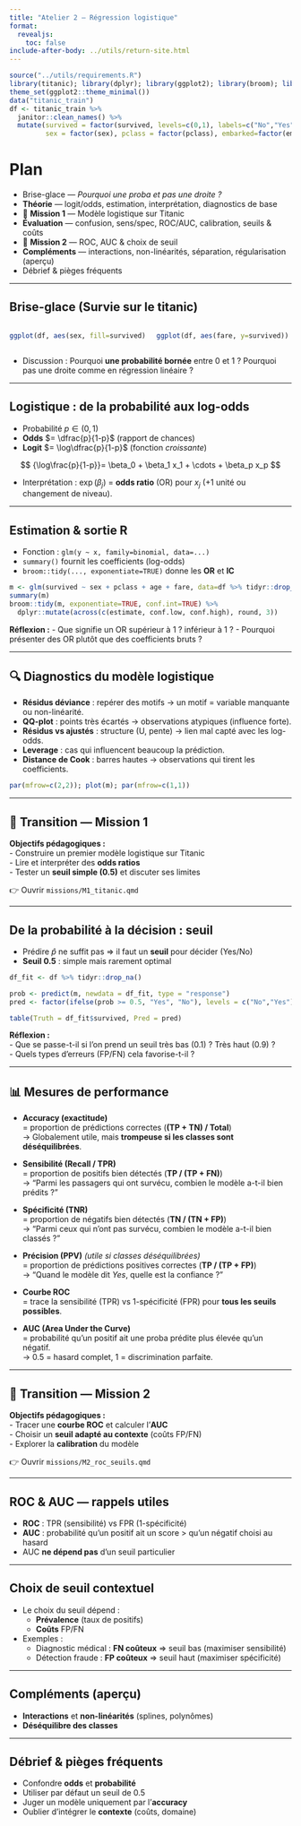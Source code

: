 ```yaml
---
title: "Atelier 2 — Régression logistique"
format:
  revealjs:
    toc: false
include-after-body: ../utils/return-site.html
---
```


```r
source("../utils/requirements.R")
library(titanic); library(dplyr); library(ggplot2); library(broom); library(pROC); library(scales)
theme_set(ggplot2::theme_minimal())
data("titanic_train")
df <- titanic_train %>%
  janitor::clean_names() %>%
  mutate(survived = factor(survived, levels=c(0,1), labels=c("No","Yes")),
         sex = factor(sex), pclass = factor(pclass), embarked=factor(embarked))
```

# Plan 

- Brise-glace — *Pourquoi une proba et pas une droite ?*
- **Théorie** — logit/odds, estimation, interprétation, diagnostics de base
- 🚀 **Mission 1** — Modèle logistique sur Titanic
- **Évaluation** — confusion, sens/spec, ROC/AUC, calibration, seuils & coûts
- 🚀 **Mission 2** — ROC, AUC & choix de seuil
- **Compléments** — interactions, non-linéarités, séparation, régularisation (aperçu)
- Débrief & pièges fréquents

---

## Brise-glace (Survie sur le titanic)

::: {.columns}
::: {.column width="50%"}
```r
ggplot(df, aes(sex, fill=survived)) + geom_bar(position="fill") + labs(y="Proportion", title="Survie par sexe")
```
:::
::: {.column width="50%"}
```r
ggplot(df, aes(fare, y=survived)) + geom_point() + labs(y="Survie", title="Survie selon le prix")
```
:::
:::


- Discussion : Pourquoi **une probabilité bornée** entre 0 et 1 ? Pourquoi pas une droite comme en régression linéaire ?

---

## Logistique : de la probabilité aux log-odds

- Probabilité $p \in (0,1)$
- **Odds** $= \dfrac{p}{1-p}$ (rapport de chances)
- **Logit** $= \log\dfrac{p}{1-p}$ (fonction *croissante*)

$$
{\log\frac{p}{1-p}}= \beta_0 + \beta_1 x_1 + \cdots + \beta_p x_p
$$

- Interprétation : $\exp(\beta_j)$ = **odds ratio** (OR) pour $x_j$ (+1 unité ou changement de niveau).

---

## Estimation & sortie R

- Fonction : `glm(y ~ x, family=binomial, data=...)`
- `summary()` fournit les coefficients (log-odds)
- `broom::tidy(..., exponentiate=TRUE)` donne les **OR** et **IC**

```r
m <- glm(survived ~ sex + pclass + age + fare, data=df %>% tidyr::drop_na(), family=binomial())
summary(m)
broom::tidy(m, exponentiate=TRUE, conf.int=TRUE) %>%
  dplyr::mutate(across(c(estimate, conf.low, conf.high), round, 3))
```

::: {.callout-note}
**Réflexion :**
- Que signifie un OR supérieur à 1 ? inférieur à 1 ?
- Pourquoi présenter des OR plutôt que des coefficients bruts ?
:::

---

## 🔍 Diagnostics du modèle logistique

- **Résidus déviance** : repérer des motifs → un motif = variable manquante ou non-linéarité.  
- **QQ-plot** : points très écartés → observations atypiques (influence forte).  
- **Résidus vs ajustés** : structure (U, pente) → lien mal capté avec les log-odds.  
- **Leverage** : cas qui influencent beaucoup la prédiction.  
- **Distance de Cook** : barres hautes → observations qui tirent les coefficients.


```r
par(mfrow=c(2,2)); plot(m); par(mfrow=c(1,1))
```


---

## 🚀 Transition — Mission 1
**Objectifs pédagogiques :**  
- Construire un premier modèle logistique sur Titanic  
- Lire et interpréter des **odds ratios**  
- Tester un **seuil simple (0.5)** et discuter ses limites  

👉 Ouvrir `missions/M1_titanic.qmd`

---

## De la probabilité à la décision : **seuil**

- Prédire $\hat p$ ne suffit pas ⇒ il faut un **seuil** pour décider (Yes/No)
- **Seuil 0.5** : simple mais rarement optimal

```r
df_fit <- df %>% tidyr::drop_na()

prob <- predict(m, newdata = df_fit, type = "response")
pred <- factor(ifelse(prob >= 0.5, "Yes", "No"), levels = c("No","Yes"))

table(Truth = df_fit$survived, Pred = pred)
```

::: {.callout-note}
**Réflexion :**  
- Que se passe-t-il si l’on prend un seuil très bas (0.1) ? Très haut (0.9) ?  
- Quels types d’erreurs (FP/FN) cela favorise-t-il ?
:::

---

## 📊 Mesures de performance

- **Accuracy (exactitude)**  
  = proportion de prédictions correctes (**(TP + TN) / Total**)  
  → Globalement utile, mais **trompeuse si les classes sont déséquilibrées**.  

- **Sensibilité (Recall / TPR)**  
  = proportion de positifs bien détectés (**TP / (TP + FN)**)  
  → "Parmi les passagers qui ont survécu, combien le modèle a-t-il bien prédits ?"  

- **Spécificité (TNR)**  
  = proportion de négatifs bien détectés (**TN / (TN + FP)**)  
  → "Parmi ceux qui n’ont pas survécu, combien le modèle a-t-il bien classés ?"  

- **Précision (PPV)** *(utile si classes déséquilibrées)*  
  = proportion de prédictions positives correctes (**TP / (TP + FP)**)  
  → "Quand le modèle dit *Yes*, quelle est la confiance ?"  

- **Courbe ROC**  
  = trace la sensibilité (TPR) vs 1-spécificité (FPR) pour **tous les seuils possibles**.  

- **AUC (Area Under the Curve)**  
  = probabilité qu’un positif ait une proba prédite plus élevée qu’un négatif.  
  → 0.5 = hasard complet, 1 = discrimination parfaite.  



---

## 🚀 Transition — Mission 2
**Objectifs pédagogiques :**  
- Tracer une **courbe ROC** et calculer l’**AUC**  
- Choisir un **seuil adapté au contexte** (coûts FP/FN)  
- Explorer la **calibration** du modèle  

👉 Ouvrir `missions/M2_roc_seuils.qmd`

---

## ROC & AUC — rappels utiles

- **ROC** : TPR (sensibilité) vs FPR (1-spécificité)  
- **AUC** : probabilité qu’un positif ait un score > qu’un négatif choisi au hasard  
- AUC **ne dépend pas** d’un seuil particulier  

---

## Choix de seuil **contextuel**

- Le choix du seuil dépend :  
  - **Prévalence** (taux de positifs)  
  - **Coûts** FP/FN  
- Exemples :  
  - Diagnostic médical : **FN coûteux** ⇒ seuil bas (maximiser sensibilité)  
  - Détection fraude : **FP coûteux** ⇒ seuil haut (maximiser spécificité)  

---


## Compléments (aperçu)

- **Interactions** et **non-linéarités** (splines, polynômes)  
- **Déséquilibre des classes**  

---

## Débrief & pièges fréquents 

- Confondre **odds** et **probabilité**  
- Utiliser par défaut un seuil de 0.5  
- Juger un modèle uniquement par l’**accuracy**  
- Oublier d’intégrer le **contexte** (coûts, domaine)  
